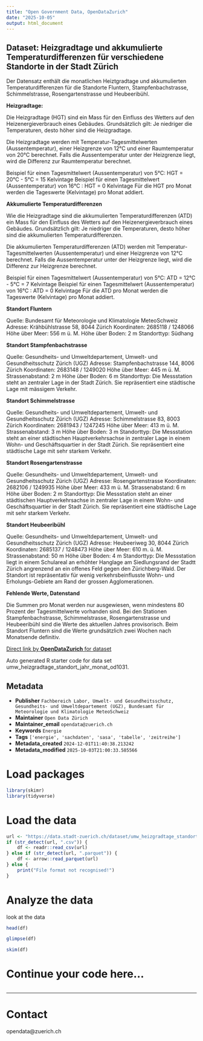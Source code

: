 ```yaml
---
title: "Open Government Data, OpenDataZurich"
date: "2025-10-05"
output: html_document
---
```


## Dataset: Heizgradtage und akkumulierte Temperaturdifferenzen für verschiedene Standorte in der Stadt Zürich

Der Datensatz enthält die monatlichen Heiztgradtage und akkumulierten Temperaturdifferenzen für die Standorte Fluntern, Stampfenbachstrasse, Schimmelstrasse, Rosengartenstrasse und Heubeeribühl.

**Heizgradtage:**


Die Heizgradtage (HGT) sind ein Mass für den Einfluss des Wetters auf den Heizenergieverbrauch eines Gebäudes. Grundsätzlich gilt: Je niedriger die Temperaturen, desto höher sind die Heizgradtage.

Die Heizgradtage werden mit Temperatur-Tagesmittelwerten (Aussentemperatur), einer Heizgrenze von 12°C und einer Raumtemperatur von 20°C berechnet. Falls die Aussentemperatur unter der Heizgrenze liegt, wird die Differenz zur Raumtemperatur berechnet. 

Beispiel für einen Tagesmittelwert (Aussentemperatur) von 5°C: HGT = 20°C - 5°C = 15 Kelvintage
Beispiel für einen Tagesmittelwert (Aussentemperatur) von 16°C : HGT = 0 Kelvintage
Für die HGT pro Monat werden die Tageswerte (Kelvintage) pro Monat addiert.


[]()

**Akkumulierte Temperaturdifferenzen**


Wie die Heizgradtage sind die akkumulierten Temperaturdifferenzen (ATD) ein Mass für den Einfluss des Wetters auf den Heizenergieverbrauch eines Gebäudes. Grundsätzlich gilt: Je niedriger die Temperaturen, desto höher sind die akkumulierten Temperaturdifferenzen.

Die akkumulierten Temperaturdifferenzen (ATD) werden mit Temperatur-Tagesmittelwerten (Aussentemperatur) und einer Heizgrenze von 12°C berechnet. Falls die Aussentemperatur unter der Heizgrenze liegt, wird die Differenz zur Heizgrenze berechnet. 

Beispiel für einen Tagesmittelwert (Aussentemperatur) von 5°C: ATD = 12°C - 5°C = 7 Kelvintage
Beispiel für einen Tagesmittelwert (Aussentemperatur) von 16°C : ATD = 0 Kelvintage
Für die ATD pro Monat werden die Tageswerte (Kelvintage) pro Monat addiert.


[]()

**Standort Fluntern**


Quelle: Bundesamt für Meteorologie und Klimatologie MeteoSchweiz
Adresse: Krähbühlstrasse 58, 8044 Zürich
Koordinaten: 2685118 / 1248066
Höhe über Meer: 556 m ü. M.
Höhe über Boden: 2 m
Standorttyp: Südhang


[]()

**Standort Stampfenbachstrasse**


Quelle: Gesundheits- und Umweltdepartement, Umwelt- und Gesundheitsschutz Zürich (UGZ)
Adresse: Stampfenbachstrasse 144, 8006 Zürich
Koordinaten: 2683148 / 1249020
Höhe über Meer: 445 m ü. M.
Strassenabstand: 2 m
Höhe über Boden: 6 m
Standorttyp: Die Messstation steht an zentraler Lage in der Stadt Zürich. Sie repräsentiert eine städtische Lage mit mässigem Verkehr.


[]()

**Standort Schimmelstrasse**


Quelle: Gesundheits- und Umweltdepartement, Umwelt- und Gesundheitsschutz Zürich (UGZ)
Adresse: Schimmelstrasse 83, 8003 Zürich
Koordinaten: 2681943 / 1247245
Höhe über Meer: 413 m ü. M.
Strassenabstand: 3 m
Höhe über Boden: 3 m
Standorttyp: Die Messstation steht an einer städtischen Hauptverkehrsachse in zentraler Lage in einem Wohn- und Geschäftsquartier in der Stadt Zürich. Sie repräsentiert eine städtische Lage mit sehr starkem Verkehr.


[]()

**Standort Rosengartenstrasse**


Quelle: Gesundheits- und Umweltdepartement, Umwelt- und Gesundheitsschutz Zürich (UGZ)
Adresse: Rosengartenstrasse
Koordinaten: 2682106 / 1249935
Höhe über Meer: 433 m ü. M.
Strassenabstand: 6 m
Höhe über Boden: 2 m
Standorttyp: Die Messstation steht an einer städtischen Hauptverkehrsachse in zentraler Lage in einem Wohn- und Geschäftsquartier in der Stadt Zürich. Sie repräsentiert eine städtische Lage mit sehr starkem Verkehr.


[]()

**Standort Heubeeribühl**


Quelle: Gesundheits- und Umweltdepartement, Umwelt- und Gesundheitsschutz Zürich (UGZ)
Adresse: Heubeeriweg 30, 8044 Zürich
Koordinaten: 2685137 / 1248473
Höhe über Meer: 610 m. ü. M.
Strassenabstand: 50 m
Höhe über Boden: 4 m
Standorttyp: Die Messstation liegt in einem Schulareal an erhöhter Hanglage am Siedlungsrand der Stadtt Zürich angrenzend an ein offenes Feld gegen den Zürichberg-Wald. Der Standort ist repräsentativ für wenig verkehrsbeinflusste Wohn- und Erholungs-Gebiete am Rand der grossen Agglomerationen.


[]()

**Fehlende Werte, Datenstand**

Die Summen pro Monat werden nur ausgewiesen, wenn mindestens 80 Prozent der Tagesmittelwerte vorhanden sind. Bei den Stationen Stampfenbachstrasse, Schimmelstrasse, Rosengartenstrasse und Heubeeribühl sind die Werte des aktuellen Jahres provisorisch. Beim Standort Fluntern sind die Werte grundsätzlich zwei Wochen nach Monatsende definitiv.

[]()



[Direct link by **OpenDataZurich** for dataset](https://data.stadt-zuerich.ch/dataset/umw_heizgradtage_standort_jahr_monat_od1031)

Auto generated R starter code for data set umw_heizgradtage_standort_jahr_monat_od1031.

## Metadata

- **Publisher** `Fachbereich Labor, Umwelt- und Gesundheitsschutz, Gesundheits- und Umweltdepartement (UGZ), Bundesamt für Meteorologie und Klimatologie MeteoSchweiz`
- **Maintainer** `Open Data Zürich`
- **Maintainer_email** `opendata@zuerich.ch`
- **Keywords** `Energie`
- **Tags** `['energie', 'sachdaten', 'sasa', 'tabelle', 'zeitreihe']`
- **Metadata_created** `2024-12-01T11:40:38.213242`
- **Metadata_modified** `2025-10-03T21:00:33.585566`


# Load packages

```r
library(skimr)
library(tidyverse)
```

# Load the data

```r
url <- "https://data.stadt-zuerich.ch/dataset/umw_heizgradtage_standort_jahr_monat_od1031/download/UMW103OD1031.csv"
if (str_detect(url, ".csv")) {
    df <- readr::read_csv(url)
} else if (str_detect(url, ".parquet")) {
    df <- arrow::read_parquet(url)
} else {
    print("File format not recognised!")
}
```

# Analyze the data

look at the data
```r
head(df)
```

```r
glimpse(df)
```

```r
skim(df)
```

# Continue your code here...

```r

```

------------------------------------------------------------------------

# Contact

opendata@zuerich.ch
